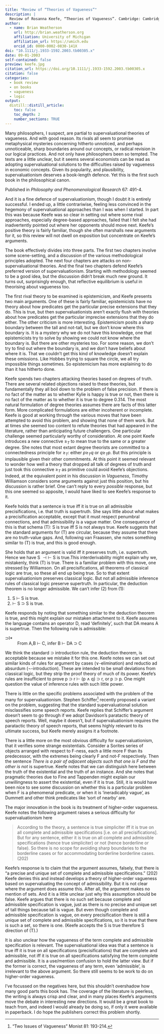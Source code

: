 ```yaml
---
title: "Review of “Theories of Vagueness”"
description: |
  Review of Rosanna Keefe, “Theories of Vagueness”. Cambridge: Cambridge University Press, 2000. 
author:
  - name: Brian Weatherson 
    url: http://brian.weatherson.org
    affiliation: University of Michigan
    affiliation_url: https://umich.edu
    orcid_id: 0000-0002-0830-141X
doi: "10.1111/j.1933-1592.2003.tb00305.x"
date: 09-01-2003
self-contained: false
preview: keefe.jpg
citation_url: https://doi.org/10.1111/j.1933-1592.2003.tb00305.x
citation: false
categories:
  - book review
  - on books
  - vagueness
  - logic
output:
  distill::distill_article:
    toc: false
    toc_depth: 2
    number_sections: TRUE
---
```


Many philosophers, I suspect, are partial to supervaluational theories of vagueness. And with good reason. Its rivals all seem to promise metaphysical mysteries concerning hitherto unnoticed, and perhaps unnoticeable, sharp boundaries around our concepts, or radical revision in our logical practices. And not only have philosophers been so tempted. The texts are a little unclear, but it seems several economists can be read as adopting supervaluational solutions to the difficulties raised by vagueness in economic concepts. Given its popularity, and plausibility, supervaluationism deserves a book-length defence. Yet this is the first such book in the philosophical canon.

<aside>
Published in _Philosophy and Phenomenological Research_ 67: 491-4.
</aside>

And it is a fine defence of supervaluationism, though I doubt it is entirely successful. I ended up, a little contrariwise, feeling less convinced in the hegemony of supervaluational approaches than I was when I started. In part this was because Keefe was so clear in setting out where some rival approaches, especially degree-based approaches, failed that I felt she had inadvertently pointed out where her opponents should move next. Keefe’s positive theory is fairly familiar, though she often marshalls new arguments for it, so this review will not dwell on exposition but concentrate on Keefe’s arguments.

The book effectively divides into three parts. The first two chapters involve some scene-setting, and a discussion of the various methodological principles adopted. The next four chapters are attacks on non-supervaluational theories. And the final two chapters defend Keefe’s preferred version of supervaluationism. Starting with methodology seemed to be a good idea, but the discussion didn’t break much new ground. It turns out, surprisingly enough, that reflective equilibrium is useful in theorising about vagueness too.

The first rival theory to be examined is epistemicism, and Keefe presents two main arguments. One of these is fairly familiar, epistemicists have no theory about how predicates get the particular precise extensions that they do. This is true, but then supervaluationists aren’t exactly flush with theories about how predicates get the particular imprecise extensions that they do either. The other criticism is more interesting. Epistemicism posits a sharp boundary between the tall and not-tall, but we don’t know where this boundary is. It is a mystery why we do not have this knowledge, one that epistemicists try to solve by showing we could not know where the boundary is. But there are other mysteries too. For some reason, we don’t try to find out where the boundary is, and we don’t have beliefs about where it is. That we couldn’t get this kind of knowledge doesn’t explain these omissions. Like Hobbes trying to square the circle, we all try impossible things sometimes. So epistemicism has more explaining to do than it has hitherto done.

Keefe spends two chapters attacking theories based on degrees of truth. There are several related objections raised to these theories, but fundamentally they all boil down to the problem of false precision. If there is no fact of the matter as to whether Kylie is happy is true or not, then there is no fact of the matter as to whether it is true to degree 0.314. The most natural formulation of degree theories assumes there are facts of this latter form. More complicated formulations are either incoherent or incomplete. Keefe is good at working through the various moves that have been attempted to avoid this problem, and showing that none of them work. But at times she seemed too content to refute theories that had appeared in the literature, rather than anticipating future challengers. One particular challenge seemed particularly worthy of consideration. At one point Keefe introduces a new connective $≥_T$ to mean true to the same or a greater degree. She notes that most extant degree theorists are committed to a connectedness principle for $≥_T$: either $p ≥_T q$ or $q ≥_T p$. But this principle is implausible given their other commitments. At this point it seemed relevant to wonder how well a theory that dropped all talk of degrees of truth and just took this connective $≥_T$ as primitive could avoid Keefe’s objections. Indeed, at the equivalent point in his discussion in _Vagueness_, Timothy Williamson considers some arguments against just this position, but his discussion is rather brief. One can’t reply to every _possible_ response, but this one seemed so apposite, I would have liked to see Keefe’s response to it.

Keefe holds that a sentence is true iff it is true on all admissible precisifications, i.e. that truth is supertruth. She says little about what makes a precisification acceptable, except that it must respect penumbral connections, and that admissibility is a vague matter. One consequence of this is that schema (T): S is true iff S is not always true. Keefe suggests that the standard arguments for (T) are circular, because they assume that there are no truth-value gaps. And, following van Fraassen, she notes something similar to (T) is true, and this is good enough.

She holds that an argument is valid iff it preserves truth, i.e. supertruth. Hence we have S $\dashv \vdash$ S is true.This interderivability might explain why we, mistakenly, think (T) is true. There is a familiar problem with this move, one stressed by Williamson. On all precisifications, all theorems of classical logic are true, so these all end up being true. So to that extent supervaluationism preserves classical logic. But not all admissible inference rules of classical logic preserve supertruth. In particular, the deduction theorem is no longer admissible. We can’t infer (2) from (1):

1. S $\vdash$ S is true.
2. $\vdash$ S ⊃ S is true.

Keefe responds by noting that something similar to the deduction theorem is true, and this might explain our mistaken attachment to it. Keefe assumes the language contains an operator D, read ‘definitely’, such that DA means A is supertrue. Then the following rule is admissible:

⊃I*
:    From A,B $\vdash$ C, infer B $\vdash$ DA ⊃ C

We think the standard ⊃ introduction rule, the deduction theorem, is acceptable because we mistake it for this one. Keefe notes we can set out similar kinds of rules for argument by cases (∨-elimination) and reductio ad absurdum (¬-introduction). These are intended to be small deviations from classical logic, but they strip the proof theory of much of its power. Keefe’s rules are insufficient to prove p ⊃ r $\vdash$ (p ∧ q) ⊃ r, or p ⊃ p. One might question the value of inference rules with such little power.

There is little on the specific problems associated with the problem of the many for supervaluationism. Stephen Schiffer^[“Two Issues of Vagueness” Monist 81: 193-214.] recently proposed a variant on the problem, suggesting that the standard supervaluational solution misclassifies some speech reports. Keefe replies that Schiffer’s argument doesn’t seem to go through if we adopt Davidson’s paratactic theory of speech reports. Well, maybe it doesn’t, but if supervaluationism requires the paratactic theory of speech reports, that seems highly relevant to its ultimate success, but Keefe merely assigns it a footnote.

There is a little more on the most obvious difficulty for supervaluationism, that it verifies some strange existentials. Consider a Sorites series of objects arranged with respect to F-ness, each a little more F than its predecessor, with the extremes being clearly F and not-F respectively. Then the sentence _There is a pair of adjacent objects such that one is F and the other is not_ is supertrue. Keefe notes that we can distinguish here between the truth of the existential and the truth of an instance. And she notes that pragmatic theories due to Fine and Tappenden might explain our unwillingness to assert the existential, even if it is true. Still, it is would have been nice to see some discussion on whether this is a particular problem when F is a phenomenal predicate, or when it is ‘ineradicably vague’, as Dummett and other think predicates like ‘sort of nearby’ are.

The major innovation in the book is its treatment of higher-order vagueness. Keefe notes the following argument raises a serious difficulty for supervaluationism here

> According to the theory, a sentence is true simpliciter iff it is true on all complete and admissible specifications [i.e. on all precisifications]. But for any sentence, either it is true on all complete and admissible specifications (hence true simpliciter) or not (hence borderline or false). So there is no scope for avoiding sharp boundaries to the borderline cases or for accommodating borderline borderline cases. (202)

Keefe’s response is to claim that the argument assumes, falsely, that there is “a precise and unique set of complete and admissible specifications.” (202) Keefe denies this and instead develops a theory of higher-order vagueness based on supervaluating the concept of admissibility. But it is not clear where the argument does assume this. After all, the argument makes no mention of sets. And it is a little unclear just why this assumption should be false. Keefe argues that there is no such set because complete and admissible specification is vague, just as there is no precise and unique set of tall things because tall is vague. But even though complete and admissible specification is vague, on every precisification there is still a unique set of complete and admissible specifications, so it is true that there is such a set, so there is one. (Keefe accepts the S is true therefore S direction of (T).)

It is also unclear how the vagueness of the term complete and admissible specification is relevant. The supervaluational idea was that a sentence is true iff it is true on all specifications (precisifications) that are complete and admissible, not iff it is true on all specifications satisfying the term complete and admissible. It is a use/mention confusion to hold the latter view. But if the former is correct, the vagueness of any term, even ‘admissible’, is irrelevant to the above argument. So there still seems to be work to do on higher-order vagueness.

I’ve focussed on the negatives here, but this shouldn’t overshadow how many good parts this book has. The coverage of the literature is peerless, the writing is always crisp and clear, and in many places Keefe’s arguments move the debate in interesting new directions. It would be a great book to teach from, and indeed I would already be doing so, if only it were available in paperback. I do hope the publishers correct this problem shortly.